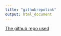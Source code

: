 ```yaml
---
title: "githubrepolink"
output: html_document
---
```


[The github repo used](https://github.com/joshuasumner/joshuasumner.github.io)